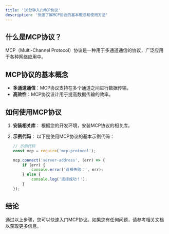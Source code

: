 ```yaml
---
title: '10分钟入门MCP协议'
description: '快速了解MCP协议的基本概念和使用方法'
---
```


## 什么是MCP协议？

MCP（Multi-Channel Protocol）协议是一种用于多通道通信的协议，广泛应用于各种网络应用中。

## MCP协议的基本概念

- **多通道通信**：MCP协议支持在多个通道之间进行数据传输。
- **高效性**：MCP协议设计用于提高数据传输的效率。

## 如何使用MCP协议

1. **安装相关库**：
   根据您的开发环境，安装MCP协议的相关库。

2. **示例代码**：
   以下是使用MCP协议的基本示例代码：

   ```javascript
   // 示例代码
   const mcp = require('mcp-protocol');

   mcp.connect('server-address', (err) => {
       if (err) {
           console.error('连接失败：', err);
       } else {
           console.log('连接成功！');
       }
   });
   ```

## 结论

通过以上步骤，您可以快速入门MCP协议。如果您有任何问题，请参考相关文档以获取更多信息。 